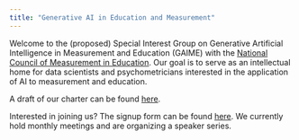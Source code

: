 ```yaml
---
title: "Generative AI in Education and Measurement"
---
```


Welcome to the (proposed) Special Interest Group on Generative Artificial Intelligence in Measurement and Education (GAIME) with the [National Council of Measurement in Education](https://www.ncme.org/home). Our goal is to serve as an intellectual home for data scientists and psychometricians interested in the application of AI to measurement and education.

A draft of our charter can be found [here](https://christopherormerod.github.io/gaime/about.html).

Interested in joining us? The signup form can be found [here](https://docs.google.com/forms/d/e/1FAIpQLSf7QGMsxipgugmZjKlgy3ESr3HC4ltEQ-0ahRExgFHTZfOV-A/viewform). We currently hold monthly meetings and are organizing a speaker series.
